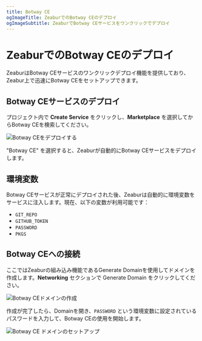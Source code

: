 ```yaml
---
title: Botway CE
ogImageTitle: ZeaburでのBotway CEのデプロイ
ogImageSubtitle: ZeaburでBotway CEサービスをワンクリックでデプロイ
---
```


# ZeaburでのBotway CEのデプロイ

ZeaburはBotway CEサービスのワンクリックデプロイ機能を提供しており、Zeabur上で迅速にBotway CEをセットアップできます。

## Botway CEサービスのデプロイ

プロジェクト内で **Create Service** をクリックし、**Marketplace** を選択してからBotway CEを検索してください。

![Botway CEをデプロイする](/marketplace/botwayce/deploy-botwayce.gif)

"Botway CE" を選択すると、Zeaburが自動的にBotway CEサービスをデプロイします。

## 環境変数

Botway CEサービスが正常にデプロイされた後、Zeaburは自動的に環境変数をサービスに注入します。現在、以下の変数が利用可能です：

- `GIT_REPO`
- `GITHUB_TOKEN`
- `PASSWORD`
- `PKGS`

## Botway CEへの接続

ここではZeaburの組み込み機能であるGenerate Domainを使用してドメインを作成します。**Networking** セクションで Generate Domain をクリックしてください。

![Botway CEドメインの作成](/marketplace/botwayce/gen-botwayce-domain.gif)

作成が完了したら、Domainを開き、`PASSWORD` という環境変数に設定されているパスワードを入力して、Botway CEの使用を開始します。

![Botway CE ドメインのセットアップ](/marketplace/botwayce/setup-botwayce.gif)